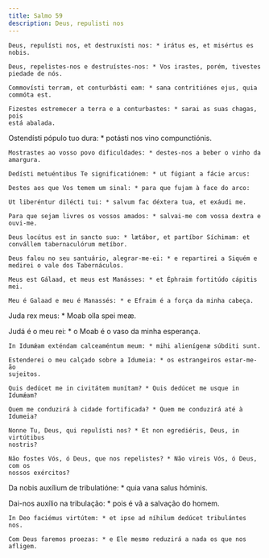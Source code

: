 ```yaml
---
title: Salmo 59
description: Deus, repulisti nos
---
```


<div class="side-by-side not-content">

    Deus, repulísti nos, et destruxísti nos: * irátus es, et misértus es nobis.

    Deus, repelistes-nos e destruístes-nos: * Vos irastes, porém, tivestes
    piedade de nós.

    Commovísti terram, et conturbásti eam: * sana contritiónes ejus, quia
    commóta est.

    Fizestes estremecer a terra e a conturbastes: * sarai as suas chagas, pois
    está abalada.

Ostendísti pópulo tuo dura: * potásti nos vino compunctiónis.

    Mostrastes ao vosso povo dificuldades: * destes-nos a beber o vinho da
    amargura.

    Dedísti metuéntibus Te significatiónem: * ut fúgiant a fácie arcus:

    Destes aos que Vos temem um sinal: * para que fujam à face do arco:

    Ut liberéntur dilécti tui: * salvum fac déxtera tua, et exáudi me.

    Para que sejam livres os vossos amados: * salvai-me com vossa dextra e
    ouvi-me.

    Deus locútus est in sancto suo: * lætábor, et partíbor Síchimam: et
    convállem tabernaculórum metíbor.

    Deus falou no seu santuário, alegrar-me-ei: * e repartirei a Siquém e
    medirei o vale dos Tabernáculos.

    Meus est Gálaad, et meus est Manásses: * et Éphraim fortitúdo cápitis mei.

    Meu é Galaad e meu é Manassés: * e Efraim é a força da minha cabeça.

Juda rex meus: * Moab olla spei meæ.

Judá é o meu rei: * o Moab é o vaso da minha esperança.

    In Idumǽam exténdam calceaméntum meum: * mihi alienígenæ súbditi sunt.

    Estenderei o meu calçado sobre a Idumeia: * os estrangeiros estar-me-ão
    sujeitos.

    Quis dedúcet me in civitátem munítam? * Quis dedúcet me usque in Idumǽam?

    Quem me conduzirá à cidade fortificada? * Quem me conduzirá até à Idumeia?

    Nonne Tu, Deus, qui repulísti nos? * Et non egrediéris, Deus, in virtútibus
    nostris?

    Não fostes Vós, ó Deus, que nos repelistes? * Não vireis Vós, ó Deus, com os
    nossos exércitos?

Da nobis auxílium de tribulatióne: * quia vana salus hóminis.

Dai-nos auxílio na tribulação: * pois é vã a salvação do homem.

    In Deo faciémus virtútem: * et ipse ad níhilum dedúcet tribulántes nos.

    Com Deus faremos proezas: * e Ele mesmo reduzirá a nada os que nos afligem.

</div>
